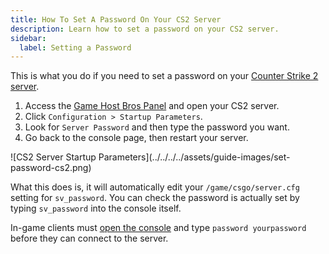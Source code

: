 ```yaml
---
title: How To Set A Password On Your CS2 Server
description: Learn how to set a password on your CS2 server.
sidebar:
  label: Setting a Password
---
```


This is what you do if you need to set a password on your [Counter Strike 2 server](https://www.gamehostbros.com/cs2-server-hosting/).
<Steps>
1. Access the [Game Host Bros Panel](https://panel.gamehostbros.com/) and open your CS2 server.
2. Click `Configuration > Startup Parameters`.
3. Look for `Server Password` and then type the password you want.
4. Go back to the console page, then restart your server.
</Steps>
![CS2 Server Startup Parameters](../../../../assets/guide-images/set-password-cs2.png)

What this does is, it will automatically edit your `/game/csgo/server.cfg` setting for `sv_password`. You can check the password is actually set by typing `sv_password` into the console itself.

In-game clients must [open the console](https://www.youtube.com/watch?v=TY59x-I6wUs) and type `password yourpassword` before they can connect to the server.